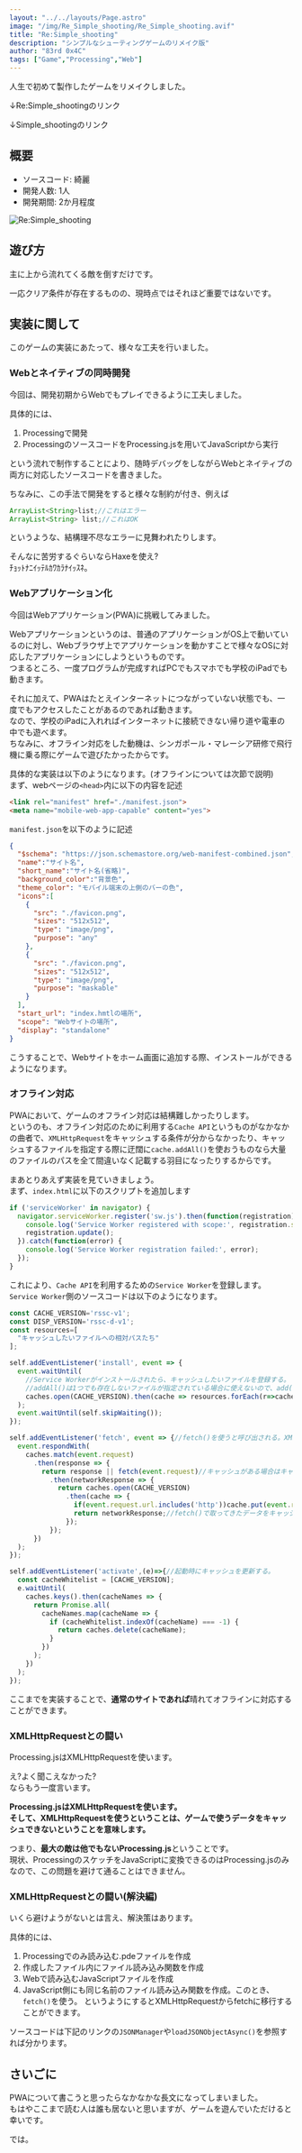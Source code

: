 ```yaml
---
layout: "../../layouts/Page.astro"
image: "/img/Re_Simple_shooting/Re_Simple_shooting.avif"
title: "Re:Simple_shooting"
description: "シンプルなシューティングゲームのリメイク版"
author: "83rd 0x4C"
tags: ["Game","Processing","Web"]
---
```


人生で初めて製作したゲームをリメイクしました。

↓Re:Simple_shootingのリンク
<Card url="https://asynchronous-0x4c.github.io/Re_Simple_shooting/" />

↓Simple_shootingのリンク
<Card url="https://asynchronous-0x4c.github.io/Simple_shooting_on_web/" />

## 概要
- ソースコード: 綺麗
- 開発人数: 1人
- 開発期間: 2か月程度

![Re:Simple_shooting](/img/Re_Simple_shooting/Re_Simple_shooting.avif)

## 遊び方
主に上から流れてくる敵を倒すだけです。

一応クリア条件が存在するものの、現時点ではそれほど重要ではないです。

## 実装に関して
このゲームの実装にあたって、様々な工夫を行いました。

### Webとネイティブの同時開発
今回は、開発初期からWebでもプレイできるように工夫しました。

具体的には、
1. Processingで開発
2. ProcessingのソースコードをProcessing.jsを用いてJavaScriptから実行

という流れで制作することにより、随時デバッグをしながらWebとネイティブの両方に対応したソースコードを書きました。

ちなみに、この手法で開発をすると様々な制約が付き、例えば
```java
ArrayList<String>list;//これはエラー
ArrayList<String> list;//これはOK
```
というような、結構理不尽なエラーに見舞われたりします。

そんなに苦労するぐらいならHaxeを使え?<br/>
ﾁｮｯﾄﾅﾆｲｯﾃﾙｶﾜｶﾗﾅｲｯｽﾈ。

### Webアプリケーション化
今回はWebアプリケーション(PWA)に挑戦してみました。

Webアプリケーションというのは、普通のアプリケーションがOS上で動いているのに対し、Webブラウザ上でアプリケーションを動かすことで様々なOSに対応したアプリケーションにしようというものです。<br/>
つまるところ、一度プログラムが完成すればPCでもスマホでも学校のiPadでも動きます。

それに加えて、PWAはたとえインターネットにつながっていない状態でも、一度でもアクセスしたことがあるのであれば動きます。<br/>
なので、学校のiPadに入れればインターネットに接続できない帰り道や電車の中でも遊べます。<br/>
ちなみに、オフライン対応をした動機は、シンガポール・マレーシア研修で飛行機に乗る際にゲームで遊びたかったからです。

具体的な実装は以下のようになります。(オフラインについては次節で説明)<br/>
まず、webページの`<head>`内に以下の内容を記述
```html
<link rel="manifest" href="./manifest.json">
<meta name="mobile-web-app-capable" content="yes">
```
`manifest.json`を以下のように記述
```json
{
  "$schema": "https://json.schemastore.org/web-manifest-combined.json",
  "name":"サイト名",
  "short_name":"サイト名(省略)",
  "background_color":"背景色",
  "theme_color": "モバイル端末の上側のバーの色",
  "icons":[
    {
      "src": "./favicon.png",
      "sizes": "512x512",
      "type": "image/png",
      "purpose": "any"
    },
    {
      "src": "./favicon.png",
      "sizes": "512x512",
      "type": "image/png",
      "purpose": "maskable"
    }
  ],
  "start_url": "index.hmtlの場所",
  "scope": "Webサイトの場所",
  "display": "standalone"
}
```
こうすることで、Webサイトをホーム画面に追加する際、インストールができるようになります。

### オフライン対応
PWAにおいて、ゲームのオフライン対応は結構難しかったりします。<br/>
というのも、オフライン対応のために利用する`Cache API`というものがなかなかの曲者で、`XMLHttpRequest`をキャッシュする条件が分からなかったり、キャッシュするファイルを指定する際に迂闊に`cache.addAll()`を使おうものなら大量のファイルのパスを全て間違いなく記載する羽目になったりするからです。

まあとりあえず実装を見ていきましょう。<br/>
まず、`index.html`に以下のスクリプトを追加します
```javascript
if ('serviceWorker' in navigator) {
  navigator.serviceWorker.register('sw.js').then(function(registration) {
    console.log('Service Worker registered with scope:', registration.scope);
    registration.update();
  }).catch(function(error) {
    console.log('Service Worker registration failed:', error);
  });
}
```
これにより、`Cache API`を利用するための`Service Worker`を登録します。<br/>
`Service Worker`側のソースコードは以下のようになります。
```javascript
const CACHE_VERSION='rssc-v1';
const DISP_VERSION='rssc-d-v1';
const resources=[
  "キャッシュしたいファイルへの相対パスたち"
];

self.addEventListener('install', event => {
  event.waitUntil(
    //Service Workerがインストールされたら、キャッシュしたいファイルを登録する。
    //addAll()は1つでも存在しないファイルが指定されている場合に使えないので、add()で代用するのがおすすめ。
    caches.open(CACHE_VERSION).then(cache => resources.forEach(r=>cache.add(r)))
  );
  event.waitUntil(self.skipWaiting());
});

self.addEventListener('fetch', event => {//fetch()を使うと呼び出される。XMLHttpRequestは呼び出されたり呼び出されなかったり。
  event.respondWith(
    caches.match(event.request)
      .then(response => {
        return response || fetch(event.request)//キャッシュがある場合はキャッシュを使用、ない場合はfetch()で取ってくる
          .then(networkResponse => {
            return caches.open(CACHE_VERSION)
              .then(cache => {
                if(event.request.url.includes('http'))cache.put(event.request, networkResponse.clone());
                return networkResponse;//fetch()で取ってきたデータをキャッシュ
              });
          });
      })
  );
});

self.addEventListener('activate',(e)=>{//起動時にキャッシュを更新する。
  const cacheWhitelist = [CACHE_VERSION];
  e.waitUntil(
    caches.keys().then(cacheNames => {
      return Promise.all(
        cacheNames.map(cacheName => {
          if (cacheWhitelist.indexOf(cacheName) === -1) {
            return caches.delete(cacheName);
          }
        })
      );
    })
  );
});
```
ここまでを実装することで、**通常のサイトであれば**晴れてオフラインに対応することができます。

### XMLHttpRequestとの闘い
Processing.jsはXMLHttpRequestを使います。

え?よく聞こえなかった?<br/>
ならもう一度言います。

**Processing.jsはXMLHttpRequestを使います。**<br/>
**そして、XMLHttpRequestを使うということは、ゲームで使うデータをキャッシュできないということを意味します。**

つまり、**最大の敵は他でもないProcessing.js**ということです。<br/>
現状、ProcessingのスケッチをJavaScriptに変換できるのはProcessing.jsのみなので、この問題を避けて通ることはできません。

### XMLHttpRequestとの闘い(解決編)
いくら避けようがないとは言え、解決策はあります。

具体的には、
1. Processingでのみ読み込む.pdeファイルを作成
2. 作成したファイル内にファイル読み込み関数を作成
3. Webで読み込むJavaScriptファイルを作成
4. JavaScript側にも同じ名前のファイル読み込み関数を作成。このとき、`fetch()`を使う。
というようにするとXMLHttpRequestからfetchに移行することができます。

ソースコードは下記のリンクの`JSONManager`や`loadJSONObjectAsync()`を参照すれば分かります。
<Card url="https://github.com/Asynchronous-0x4C/Re_Simple_shooting/blob/20a7b8b9979d332c7c40d64bbbd6d2398f5ef549/Wrapper.pde#L176" />

<Card url="https://github.com/Asynchronous-0x4C/Re_Simple_shooting/blob/20a7b8b9979d332c7c40d64bbbd6d2398f5ef549/js/wrapper.js#L23" />

## さいごに
PWAについて書こうと思ったらなかなかな長文になってしまいました。<br/>
もはやここまで読む人は誰も居ないと思いますが、ゲームを遊んでいただけると幸いです。

では。